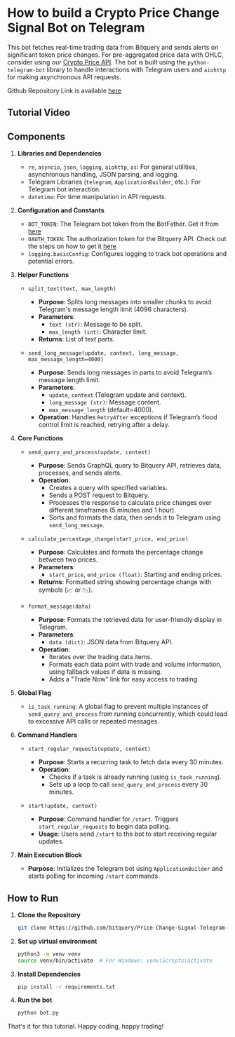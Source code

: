 # How to build a Crypto Price Change Signal Bot on Telegram

This bot fetches real-time trading data from Bitquery and sends alerts on significant token price changes. For pre-aggregated price data with OHLC, consider using our [Crypto Price API](https://docs.bitquery.io/docs/trading/crypto-price-api/introduction/). The bot is built using the `python-telegram-bot` library to handle interactions with Telegram users and `aiohttp` for making asynchronous API requests.

Github Repository Link is available [here](https://github.com/bitquery/Price-Change-Signal-Telegram-Bot/tree/main)


## Tutorial Video

<VideoPlayer url="https://www.youtube.com/watch?v=0jbNXwNRuwE" />

## Components

1. **Libraries and Dependencies**

   - `re`, `asyncio`, `json`, `logging`, `aiohttp`, `os`: For general utilities, asynchronous handling, JSON parsing, and logging.
   - Telegram Libraries (`telegram`, `ApplicationBuilder`, etc.): For Telegram bot interaction.
   - `datetime`: For time manipulation in API requests.

2. **Configuration and Constants**

   - `BOT_TOKEN`: The Telegram bot token from the BotFather. Get it from [here](https://telegram.me/BotFather)
   - `OAUTH_TOKEN`: The authorization token for the Bitquery API. Check out the steps on how to get it [here](https://docs.bitquery.io/docs/authorisation/how-to-generate/)
   - `logging.basicConfig`: Configures logging to track bot operations and potential errors.

3. **Helper Functions**

   - `split_text(text, max_length)`

     - **Purpose**: Splits long messages into smaller chunks to avoid Telegram's message length limit (4096 characters).
     - **Parameters**:
       - `text (str)`: Message to be split.
       - `max_length (int)`: Character limit.
     - **Returns**: List of text parts.

   - `send_long_message(update, context, long_message, max_message_length=4000)`
     - **Purpose**: Sends long messages in parts to avoid Telegram’s message length limit.
     - **Parameters**:
       - `update`, `context` (Telegram update and context).
       - `long_message (str)`: Message content.
       - `max_message_length` (default=4000).
     - **Operation**: Handles `RetryAfter` exceptions if Telegram’s flood control limit is reached, retrying after a delay.

4. **Core Functions**

   - `send_query_and_process(update, context)`

     - **Purpose**: Sends GraphQL query to Bitquery API, retrieves data, processes, and sends alerts.
     - **Operation**:
       - Creates a query with specified variables.
       - Sends a POST request to Bitquery.
       - Processes the response to calculate price changes over different timeframes (5 minutes and 1 hour).
       - Sorts and formats the data, then sends it to Telegram using `send_long_message`.

   - `calculate_percentage_change(start_price, end_price)`

     - **Purpose**: Calculates and formats the percentage change between two prices.
     - **Parameters**:
       - `start_price`, `end_price (float)`: Starting and ending prices.
     - **Returns**: Formatted string showing percentage change with symbols (📈 or 📉).

   - `format_message(data)`
     - **Purpose**: Formats the retrieved data for user-friendly display in Telegram.
     - **Parameters**:
       - `data (dict)`: JSON data from Bitquery API.
     - **Operation**:
       - Iterates over the trading data items.
       - Formats each data point with trade and volume information, using fallback values if data is missing.
       - Adds a "Trade Now" link for easy access to trading.

5. **Global Flag**

   - `is_task_running`: A global flag to prevent multiple instances of `send_query_and_process` from running concurrently, which could lead to excessive API calls or repeated messages.

6. **Command Handlers**

   - `start_regular_requests(update, context)`

     - **Purpose**: Starts a recurring task to fetch data every 30 minutes.
     - **Operation**:
       - Checks if a task is already running (using `is_task_running`).
       - Sets up a loop to call `send_query_and_process` every 30 minutes.

   - `start(update, context)`
     - **Purpose**: Command handler for `/start`. Triggers `start_regular_requests` to begin data polling.
     - **Usage**: Users send `/start` to the bot to start receiving regular updates.

7. **Main Execution Block**
   - **Purpose**: Initializes the Telegram bot using `ApplicationBuilder` and starts polling for incoming `/start` commands.

## How to Run

1. **Clone the Repository**

   ```bash
   git clone https://github.com/bitquery/Price-Change-Signal-Telegram-Bot.git
   ```

2. **Set up virtual environment**

   ```bash
   python3 -m venv venv
   source venv/bin/activate  # For Windows: venv\Scripts\activate
   ```

3. **Install Dependencies**

   ```bash
   pip install -r requirements.txt
   ```

4. **Run the bot**
   ```bash
   python bot.py
   ```

That's it for this tutorial. Happy coding, happy trading!
